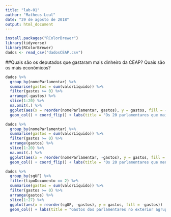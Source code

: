 ```yaml
---
title: "lab-01"
author: "Matheus Leal"
date: "29 de agosto de 2018"
output: html_document
---
```


```r
install.packages("RColorBrewer")
library(tidyverse)
library(RColorBrewer)
dados <- read_csv("dadosCEAP.csv")

```

##Quais são os deputados que gastaram mais dinheiro da CEAP? Quais são os mais econômicos? 
```r

dados %>%
  group_by(nomeParlamentar) %>%
  summarise(gastos = sum(valorLíquido)) %>%
  filter(gastos >= 0) %>% 
  arrange(-gastos) %>%
  slice(1:20) %>%
  na.omit(.) %>% 
  ggplot(aes(x = reorder(nomeParlamentar, gastos), y = gastos, fill = -gastos))  + guides(fill=FALSE) +
  geom_col() + coord_flip() + labs(title = "Os 20 parlamentares que mais gastaram" , x = "Parlamentares", y = "Gastos")
```

```r

dados %>%
  group_by(nomeParlamentar) %>%
  summarise(gastos = sum(valorLíquido)) %>%
  filter(gastos >= 0) %>% 
  arrange(gastos) %>%
  slice(1:20) %>%
  na.omit(.) %>% 
  ggplot(aes(x = reorder(nomeParlamentar, -gastos), y = gastos, fill = -gastos))  + guides(fill=FALSE) +
  geom_col() + coord_flip() + labs(title = "Os 20 parlamentares que menos gastaram" , x = "Parlamentares", y = "Gastos")
```
```r

dados %>%
  group_by(sgUF) %>%
  filter(tipoDocumento == 2) %>% 
  summarise(gastos = sum(valorLíquido)) %>%
  filter(gastos >= 0) %>% 
  arrange(gastos) %>%
  slice(1:27) %>%
  ggplot(aes(x = reorder(sgUF, -gastos), y = gastos, fill = -gastos))  + guides(fill=FALSE) +
  geom_col() + labs(title = "Gastos dos parlamentares no exterior agrupados por estado" , x = "Estados", y = "Gastos")
```